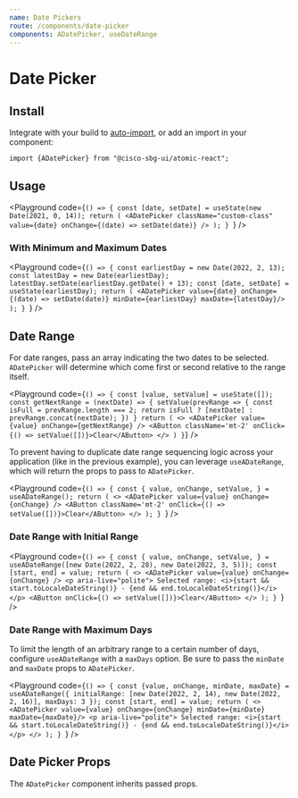 ```yaml
---
name: Date Pickers
route: /components/date-picker
components: ADatePicker, useDateRange
---
```


# Date Picker

## Install

Integrate with your build to [auto-import](/#integrating), or add an import in your component:

```
import {ADatePicker} from "@cisco-sbg-ui/atomic-react";
```

## Usage

<Playground
  code={`() => {
  const [date, setDate] = useState(new Date(2021, 0, 14));
  return (
    <ADatePicker className="custom-class" value={date} onChange={(date) => setDate(date)} />
  );
}
`}
/>

### With Minimum and Maximum Dates

<Playground
  code={`() => {
  const earliestDay = new Date(2022, 2, 13);
  const latestDay = new Date(earliestDay);
  latestDay.setDate(earliestDay.getDate() + 13);
  const [date, setDate] = useState(earliestDay);
  return (
    <ADatePicker
      value={date}
      onChange={(date) => setDate(date)}
      minDate={earliestDay}
      maxDate={latestDay}/>
  );
}
`}
/>

## Date Range

For date ranges, pass an array indicating the two dates to be selected. `ADatePicker` will determine which come first or second relative to the range itself.

<Playground
  code={`() => {
    const [value, setValue] = useState([]);
    const getNextRange = (nextDate) => {
      setValue(prevRange => {
        const isFull = prevRange.length === 2;
        return isFull ?
          [nextDate] :
          prevRange.concat(nextDate);
      })
    }
    return (
      <>
        <ADatePicker value={value} onChange={getNextRange} />
        <AButton className='mt-2' onClick={() => setValue([])}>Clear</AButton>
      </>
    )
  }`}
/>

To prevent having to duplicate date range sequencing logic across your application (like in the previous example), you can leverage `useADateRange`, which will return the props to pass to `ADatePicker`.

<Playground
  code={`() => {
  const { value, onChange, setValue, } = useADateRange();
  return (
      <>
        <ADatePicker value={value} onChange={onChange} />
        <AButton className='mt-2' onClick={() => setValue([])}>Clear</AButton>
      </>
  );
}
`}
/>

### Date Range with Initial Range

<Playground
  code={`() => {
  const { value, onChange, setValue, } = useADateRange([new Date(2022, 2, 28), new Date(2022, 3, 5)]);
  const [start, end] = value;
  return (
    <>
      <ADatePicker value={value} onChange={onChange} />
        <p aria-live="polite">
          Selected range: <i>{start && start.toLocaleDateString()} - {end && end.toLocaleDateString()}</i>
        </p>
        <AButton onClick={() => setValue([])}>Clear</AButton>
    </>
  );
}
`}
/>

### Date Range with Maximum Days

To limit the length of an arbitrary range to a certain number of days, configure `useADateRange` with a `maxDays` option. Be sure to pass the `minDate` and `maxDate` props to `ADatePicker`.

<Playground
  code={`() => {
  const {value, onChange, minDate, maxDate} = useADateRange({
    initialRange: [new Date(2022, 2, 14), new Date(2022, 2, 16)],
    maxDays: 3
  });
  const [start, end] = value;
  return (
    <>
      <ADatePicker
        value={value}
        onChange={onChange}
        minDate={minDate}
        maxDate={maxDate}/>
      <p aria-live="polite">
        Selected range: <i>{start && start.toLocaleDateString()} - {end && end.toLocaleDateString()}</i>
      </p>
    </>
  );
}
`}
/>


## Date Picker Props

The `ADatePicker` component inherits passed props.

<Props of="ADatePicker" />
